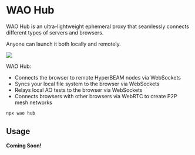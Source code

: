 # WAO Hub

WAO Hub is an ultra-lightweight ephemeral proxy that seamlessly connects different types of servers and browsers.

Anyone can launch it both locally and remotely.

![](/images/wao-hub.png)

WAO Hub:

- Connects the browser to remote HyperBEAM nodes via WebSockets
- Syncs your local file system to the browser via WebSockets
- Relays local AO tests to the browser via WebSockets
- Connects browsers with other browsers via WebRTC to create P2P mesh networks

```bash
npx wao hub
```
## Usage

**Coming Soon!**